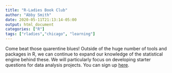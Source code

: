 ```yaml
---
title: "R-Ladies Book Club"
author: "Abby Smith"
date: 2020-05-11T21:13:14-05:00
output: html_document
categories: ["R"]
tags: ["rladies","chicago", "learning"]
---
```


Come beat those quarentine blues! Outside of the huge number of tools and packages in R, we can continue to expand our knowledge of the statistical engine behind these. We will particularly focus on developing starter questions for data analysis projects.
 You can sign up [here](https://bit.ly/3b125El).